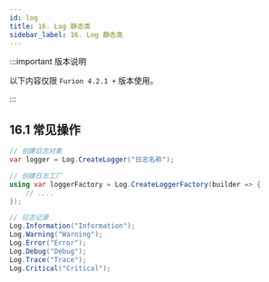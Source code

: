 ```yaml
---
id: log
title: 16. Log 静态类
sidebar_label: 16. Log 静态类
---
```


:::important 版本说明

以下内容仅限 `Furion 4.2.1 +` 版本使用。

:::

## 16.1 常见操作

```cs showLineNumbers {2,5,10-15}
// 创建日志对象
var logger = Log.CreateLogger("日志名称");

// 创建日志工厂
using var loggerFactory = Log.CreateLoggerFactory(builder => {
    // ....
});

// 日志记录
Log.Information("Information");
Log.Warning("Warning");
Log.Error("Error");
Log.Debug("Debug");
Log.Trace("Trace");
Log.Critical("Critical");
```


